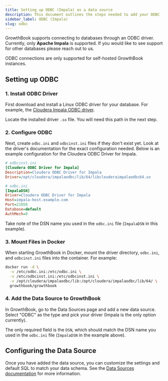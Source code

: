 ```yaml
---
title: Setting up ODBC (Impala) as a data source
description: This document outlines the steps needed to add your ODBC (Impala) database to GrowthBook.
sidebar_label: ODBC (Impala)
slug: odbc
---
```



GrowthBook supports connecting to databases through an ODBC driver. Currently, only **Apache Impala** is supported. If you would like to see support for other databases please reach out to us.

ODBC connections are only supported for self-hosted GrowthBook instances.

## Setting up ODBC

### 1. Install ODBC Driver

First download and install a Linux ODBC driver for your database. For example, the [Cloudera Impala ODBC driver](https://www.cloudera.com/downloads/connectors/impala/odbc/2-6-11.html).

Locate the installed driver `.so` file. You will need this path in the next step.

### 2. Configure ODBC

Next, create `odbc.ini` and `odbcinst.ini` files if they don't exist yet. Look at the driver's documentation for the exact configuration needed. Below is an example configuration for the Cloudera ODBC Driver for Impala.

```ini
# odbcinst.ini
[Cloudera ODBC Driver for Impala]
Description=Cloudera ODBC Driver for Impala
Driver=/opt/cloudera/impalaodbc/lib/64/libclouderaimpalaodbc64.so
```

```ini
# odbc.ini
[ImpalaDSN]
Driver=Cloudera ODBC Driver for Impala
Host=impala-host.example.com
Port=21050
Database=default
AuthMech=0
```

Take note of the DSN name you used in the `odbc.ini` file (`ImpalaDSN` in this example).

### 3. Mount Files in Docker

When starting GrowthBook in Docker, mount the driver directory, `odbc.ini`, and `odbcinst.ini` files into the container. For example:

```bash
docker run -d \
  -v /etc/odbc.ini:/etc/odbc.ini \
  -v /etc/odbcinst.ini:/etc/odbcinst.ini \
  -v /opt/cloudera/impalaodbc/lib:/opt/cloudera/impalaodbc/lib/64/ \
  growthbook/growthbook
```

### 4. Add the Data Source to GrowthBook

In GrowthBook, go to the Data Sources page and add a new data source. Select "ODBC" as the type and pick your driver (Impala is the only option currently).

The only required field is the `DSN`, which should match the DSN name you used in the `odbc.ini` file (`ImpalaDSN` in the example above).

## Configuring the Data Source

Once you have added the data source, you can customize the settings and default SQL to match your data schema. See the [Data Sources documentation](/app/datasources) for more information.
